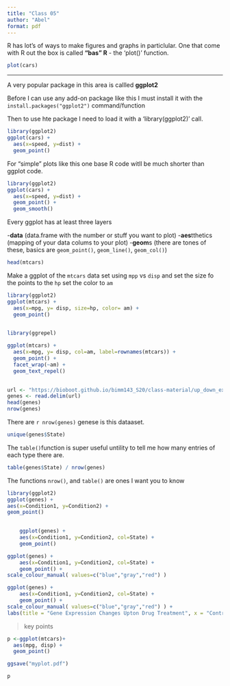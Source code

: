 ```yaml
---
title: "Class 05"
author: "Abel"
format: pdf
---
```


R has lot's of ways to make figures and graphs in particlular. One that come with R out the box is called **"bas" R** - the 'plot()' function.

```r
plot(cars) 
```

------------------------------------------------------------------------

A very popular package in this area is callled **ggplot2**

Before I can use any add-on package like this I must install it with the `install.packages("ggplot2")` command/function

Then to use hte package I need to load it with a 'library(ggplot2)' call.

```r
library(ggplot2)
ggplot(cars) + 
  aes(x=speed, y=dist) + 
  geom_point()
```

For "simple" plots like this one base R code witll be much shorter than ggplot code.

```r
library(ggplot2)
ggplot(cars) + 
  aes(x=speed, y=dist) + 
  geom_point() +
  geom_smooth()
```

Every ggplot has at least three layers

\-**data** (data.frame with the number or stuff you want to plot) -**aes**tthetics (mapping of your data colums to your plot) -**geom**s (there are tones of these, basics are `geom_point()`, `geom_line()`, `geom_col()`)

```r
head(mtcars)
```
Make a ggplot of the `mtcars` data set using `mpp` vs `disp` and set the size fo the points to the `hp`
set the color to `am`
```r
library(ggplot2)
ggplot(mtcars) + 
  aes(x=mpg, y= disp, size=hp, color= am) + 
  geom_point() 
  
```


```r
library(ggrepel)

ggplot(mtcars) + 
  aes(x=mpg, y= disp, col=am, label=rownames(mtcars)) + 
  geom_point() +
  facet_wrap(~am) +
  geom_text_repel()
  
```


```r
url <- "https://bioboot.github.io/bimm143_S20/class-material/up_down_expression.txt"
genes <- read.delim(url)
head(genes)
nrow(genes)

```
There are `r nrow(genes)` genese is this dataaset. 
```r
unique(genes$State)
```
The `table()`function is super useful untility to tell me how many entries of each type there are.
```r
table(genes$State) / nrow(genes)
```

The functions `nrow()`, and `table()` are ones I want you to know
```r
library(ggplot2)
ggplot(genes) +
aes(x=Condition1, y=Condition2) +
geom_point()
    
```
```r
    ggplot(genes) + 
    aes(x=Condition1, y=Condition2, col=State) +
    geom_point()
```

```r
ggplot(genes) + 
    aes(x=Condition1, y=Condition2, col=State) +
    geom_point() +
scale_colour_manual( values=c("blue","gray","red") )
```

```r
ggplot(genes) + 
    aes(x=Condition1, y=Condition2, col=State) +
    geom_point() +
scale_colour_manual( values=c("blue","gray","red") ) +
labs(title = "Gene Expression Changes Upton Drug Treatment", x = "Control (no drug)", y= "Drug Treatment")
```


> key points 

```r
p <-ggplot(mtcars)+
  aes(mpg, disp) +
  geom_point()

ggsave("myplot.pdf")
```


```r
p
```

